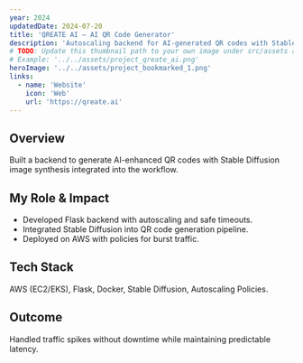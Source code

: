 ```yaml
---
year: 2024
updatedDate: 2024-07-20
title: 'QREATE AI – AI QR Code Generator'
description: 'Autoscaling backend for AI-generated QR codes with Stable Diffusion integration and resilient operations.'
# TODO: Update this thumbnail path to your own image under src/assets and keep the same relative format.
# Example: '../../assets/project_qreate_ai.png'
heroImage: '../../assets/project_bookmarked_1.png'
links:
  - name: 'Website'
    icon: 'Web'
    url: 'https://qreate.ai'
---
```


## Overview

Built a backend to generate AI-enhanced QR codes with Stable Diffusion image synthesis integrated into the workflow.

## My Role & Impact

- Developed Flask backend with autoscaling and safe timeouts.
- Integrated Stable Diffusion into QR code generation pipeline.
- Deployed on AWS with policies for burst traffic.

## Tech Stack

AWS (EC2/EKS), Flask, Docker, Stable Diffusion, Autoscaling Policies.

## Outcome

Handled traffic spikes without downtime while maintaining predictable latency.
